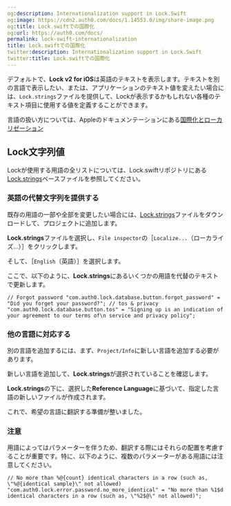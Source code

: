 ```yaml
---
og:description: Internationalization support in Lock.Swift
og:image: https://cdn2.auth0.com/docs/1.14553.0/img/share-image.png
og:title: Lock.swiftでの国際化
og:url: https://auth0.com/docs/
permalink: lock-swift-internationalization
title: Lock.swiftでの国際化
twitter:description: Internationalization support in Lock.Swift
twitter:title: Lock.swiftでの国際化
---
```


デフォルトで、**Lock v2 for iOS**は英語のテキストを表示します。テキストを別の言語で表示したい、または、アプリケーションのテキスト値を変えたい場合には、`Lock.strings`ファイルを提供して、Lockが表示するかもしれない各種のテキスト項目に使用する値を定義することができます。

言語の扱い方については、Appleのドキュメンテーションにある[国際化とローカリゼーション](https://developer.apple.com/library/content/documentation/MacOSX/Conceptual/BPInternational/Introduction/Introduction.html#//apple_ref/doc/uid/10000171i-CH1-SW1)

## Lock文字列値

Lockが使用する用語の全リストについては、Lock.swiftリポジトリにある[Lock.strings](https://raw.githubusercontent.com/auth0/Lock.swift/master/Lock/Base.lproj/Lock.strings)ベースファイルを参照してください。

### 英語の代替文字列を提供する

既存の用語の一部や全部を変更したい場合には、[Lock.strings](https://raw.githubusercontent.com/auth0/Lock.swift/master/Lock/Base.lproj/Lock.strings)ファイルをダウンロードして、プロジェクトに追加します。

**Lock.strings**ファイルを選択し、`File inspector`の［`Localize...`（ローカライズ...）］をクリックします。

そして、［`English`（英語）］を選択します。

ここで、以下のように、**Lock.strings**にあるいくつかの用語を代替のテキストで更新します。

`// Forgot password
"com.auth0.lock.database.button.forgot_password" = "Did you forget your password?";
// tos & privacy
"com.auth0.lock.database.button.tos" = "Signing up is an indication of your agreement to our terms of\n service and privacy policy";`

### 他の言語に対応する

別の言語を追加するには、まず、`Project/Info`に新しい言語を追加する必要があります。

新しい言語を追加して、**Lock.strings**が選択されていることを確認します。

**Lock.strings**の下に、選択した**Reference Language**に基づいて、指定した言語の新しいファイルが作成されます。

これで、希望の言語に翻訳する準備が整いました。

### 注意

用語によってはパラメーターを伴うため、翻訳する際にはそれらの配置を考慮することが重要です。特に、以下のように、複数のパラメーターがある用語には注意してください。

`// No more than %@{count} identical characters in a row (such as, \"%@{identical sample}\" not allowed)
"com.auth0.lock.error.password.no_more_identical" = "No more than %1$d identical characters in a row (such as, \"%2$@\" not allowed)";`